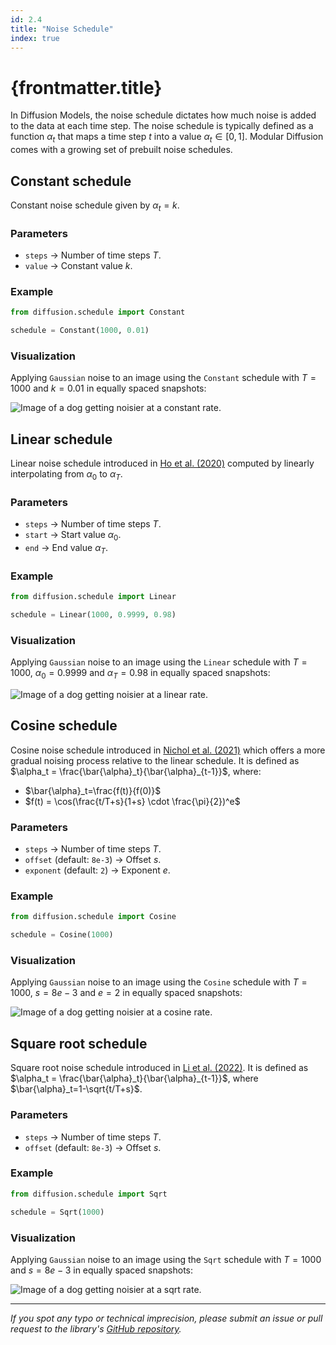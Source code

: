 ```yaml
---
id: 2.4
title: "Noise Schedule"
index: true
---
```


# {frontmatter.title}

In Diffusion Models, the noise schedule dictates how much noise is added to the data at each time step. The noise schedule is typically defined as a function $\alpha_t$ that maps a time step $t$ into a value $\alpha_t \in [0, 1]$. Modular Diffusion comes with a growing set of prebuilt noise schedules.

## Constant schedule

Constant noise schedule given by $\alpha_t = k$.

### Parameters

- `steps` -> Number of time steps $T$.
- `value` -> Constant value $k$.

### Example

```python
from diffusion.schedule import Constant

schedule = Constant(1000, 0.01)
```

### Visualization

Applying `Gaussian` noise to an image using the `Constant` schedule with $T=1000$ and $k=0.01$ in equally spaced snapshots:

![Image of a dog getting noisier at a constant rate.](/modular-diffusion/images/modules/noise-schedule/constant.png)

## Linear schedule

Linear noise schedule introduced in [Ho et al. (2020)](https://arxiv.org/abs/2006.11239) computed by linearly interpolating from $\alpha_0$ to $\alpha_T$.

### Parameters

- `steps` -> Number of time steps $T$.
- `start` -> Start value $\alpha_0$.
- `end` -> End value $\alpha_T$.

### Example

```python
from diffusion.schedule import Linear

schedule = Linear(1000, 0.9999, 0.98)
```

### Visualization

Applying `Gaussian` noise to an image using the `Linear` schedule with $T=1000$, $\alpha_0=0.9999$ and $\alpha_T=0.98$ in equally spaced snapshots:

![Image of a dog getting noisier at a linear rate.](/modular-diffusion/images/modules/noise-schedule/linear.png)

## Cosine schedule

Cosine noise schedule introduced in [Nichol et al. (2021)](https://arxiv.org/abs/2102.12092) which offers a more gradual noising process relative to the linear schedule. It is defined as $\alpha_t = \frac{\bar{\alpha}_t}{\bar{\alpha}_{t-1}}$, where:

- $\bar{\alpha}_t=\frac{f(t)}{f(0)}$
- $f(t) = \cos(\frac{t/T+s}{1+s} \cdot \frac{\pi}{2})^e$

### Parameters

- `steps` -> Number of time steps $T$.
- `offset` (default: `8e-3`) -> Offset $s$.
- `exponent` (default: `2`) -> Exponent $e$.

### Example

```python
from diffusion.schedule import Cosine

schedule = Cosine(1000)
```

### Visualization

Applying `Gaussian` noise to an image using the `Cosine` schedule with $T=1000$, $s=8e-3$ and $e=2$ in equally spaced snapshots:

![Image of a dog getting noisier at a cosine rate.](/modular-diffusion/images/modules/noise-schedule/cosine.png)

## Square root schedule

Square root noise schedule introduced in [Li et al. (2022)](https://arxiv.org/abs/2110.03895). It is defined as $\alpha_t = \frac{\bar{\alpha}_t}{\bar{\alpha}_{t-1}}$, where $\bar{\alpha}_t=1-\sqrt{t/T+s}$.

### Parameters

- `steps` -> Number of time steps $T$.
- `offset` (default: `8e-3`) -> Offset $s$.

### Example

```python
from diffusion.schedule import Sqrt

schedule = Sqrt(1000)
```

### Visualization

Applying `Gaussian` noise to an image using the `Sqrt` schedule with $T=1000$ and $s=8e-3$ in equally spaced snapshots:

![Image of a dog getting noisier at a sqrt rate.](/modular-diffusion/images/modules/noise-schedule/sqrt.png)

---

*If you spot any typo or technical imprecision, please submit an issue or pull request to the library's [GitHub repository](https://github.com/cabralpinto/modular-diffusion).*